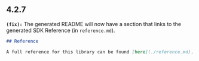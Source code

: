 ## 4.2.7
**`(fix):`** The generated README will now have a section that links to the generated
SDK Reference (in `reference.md`).

```md
## Reference

A full reference for this library can be found [here](./reference.md).
```


